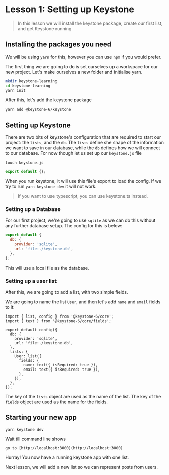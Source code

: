 
# Lesson 1: Setting up Keystone

> In this lesson we will install the keystone package, create our first list, and get Keystone running

## Installing the packages you need

We will be using `yarn` for this, however you can use `npm` if you would prefer.

The first thing we are going to do is set ourselves up a workspace for our new project. Let's make ourselves a new folder and initialise yarn.

```bash
mkdir keystone-learning
cd keystone-learning
yarn init
```

After this, let's add the keystone package

```bash
yarn add @keystone-6/keystone
```

## Setting up Keystone

There are two bits of keystone's configuration that are required to start our project: the `lists`, and the `db`. The `lists` define
she shape of the information we want to save in our database, while the `db` defines how we will connect to our database. For now though
let us set up our `keystone.js` file

`touch keystone.js`

```js
export default {};
```

When you run keystone, it will use this file's export to load the config. If we try to run `yarn keystone dev` it will not work.

> If you want to use typescript, you can use keystone.ts instead.

### Setting up a Database

For our first project, we're going to use `sqlite` as we can do this without any further database setup. The config for this is below:

```js
export default {
  db: {
    provider: 'sqlite',
    url: 'file:./keystone.db',
  },
};
```

This will use a local file as the database.

### Setting up a user list

After this, we are going to add a list, with two simple fields.

We are going to name the list `User`, and then let's add `name` and `email` fields to it:

```js{9-16}[5-8]
import { list, config } from '@keystone-6/core';
import { text } from '@keystone-6/core/fields';

export default config({
  db: {
    provider: 'sqlite',
    url: 'file:./keystone.db',
  },
  lists: {
    User: list({
      fields: {
        name: text({ isRequired: true }),
        email: text({ isRequired: true }),
      },
    }),
  },
});
```

The key of the `lists` object are used as the name of the list. The key of the `fields` object are used as the name for the fields.

## Starting your new app

```bash
yarn keystone dev
```

Wait till command line shows

```
go to [http://localhost:3000](http://localhost:3000)
```

Hurray! You now have a running keystone app with one list.

Next lesson, we will add a new list so we can represent posts from users.

